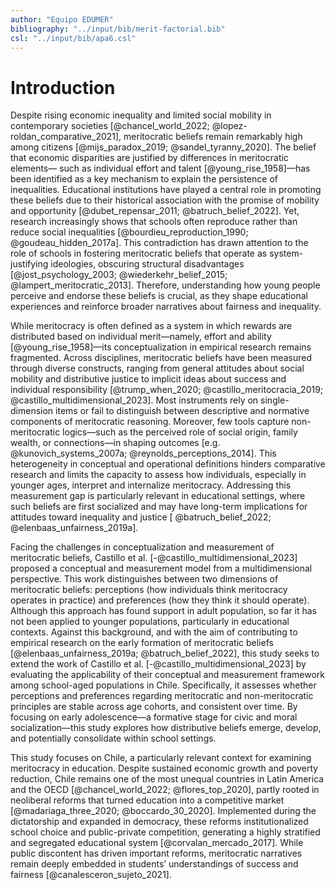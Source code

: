 ```yaml
---
author: "Equipo EDUMER"
bibliography: "../input/bib/merit-factorial.bib"
csl: "../input/bib/apa6.csl"
---
```


# Introduction

Despite rising economic inequality and limited social mobility in contemporary societies [@chancel_world_2022; @lopez-roldan_comparative_2021], meritocratic beliefs remain remarkably high among citizens [@mijs_paradox_2019; @sandel_tyranny_2020]. The belief that economic disparities are justified by differences in meritocratic elements— such as individual effort and talent [@young_rise_1958]—has been identified as a key mechanism to explain the persistence of inequalities. Educational institutions have played a central role in promoting these beliefs due to their historical association with the promise of mobility and opportunity [@dubet_repensar_2011; @batruch_belief_2022]. Yet, research increasingly shows that schools often reproduce rather than reduce social inequalities [@bourdieu_reproduction_1990; @goudeau_hidden_2017a]. This contradiction has drawn attention to the role of schools in fostering meritocratic beliefs that operate as system-justifying ideologies, obscuring structural disadvantages [@jost_psychology_2003; @wiederkehr_belief_2015; @lampert_meritocratic_2013]. Therefore, understanding how young people perceive and endorse these beliefs is crucial, as they shape educational experiences and reinforce broader narratives about fairness and inequality.

While meritocracy is often defined as a system in which rewards are distributed based on individual merit—namely, effort and ability [@young_rise_1958]—its conceptualization in empirical research remains fragmented. Across disciplines, meritocratic beliefs have been measured through diverse constructs, ranging from general attitudes about social mobility and distributive justice to implicit ideas about success and individual responsibility [@trump_when_2020; @castillo_meritocracia_2019; @castillo_multidimensional_2023]. Most instruments rely on single-dimension items or fail to distinguish between descriptive and normative components of meritocratic reasoning. Moreover, few tools capture non-meritocratic logics—such as the perceived role of social origin, family wealth, or connections—in shaping outcomes [e.g. @kunovich_systems_2007a; @reynolds_perceptions_2014]. This heterogeneity in conceptual and operational definitions hinders comparative research and limits the capacity to assess how individuals, especially in younger ages, interpret and internalize meritocracy. Addressing this measurement gap is particularly relevant in educational settings, where such beliefs are first socialized and may have long-term implications for attitudes toward inequality and justice [ @batruch_belief_2022; @elenbaas_unfairness_2019a].

Facing the challenges in conceptualization and measurement of meritocratic beliefs, Castillo et al. [-@castillo_multidimensional_2023] proposed a conceptual and measurement model from a multidimensional perspective. This work distinguishes between two dimensions of meritocratic beliefs: perceptions (how individuals think meritocracy operates in practice) and preferences (how they think it should operate). Although this  approach has found support in adult population, so far it has not been applied to younger populations, particularly in educational contexts. Against this background, and with the aim of contributing to empirical research on the early formation of meritocratic beliefs [@elenbaas_unfairness_2019a; @batruch_belief_2022], this study seeks to extend the work of Castillo et al. [-@castillo_multidimensional_2023] by evaluating the applicability of their conceptual and measurement framework among school-aged populations in Chile. Specifically, it assesses whether perceptions and preferences regarding meritocratic and non-meritocratic principles are stable across age cohorts, and consistent over time. By focusing on early adolescence—a formative stage for civic and moral socialization—this study explores how distributive beliefs emerge, develop, and potentially consolidate within school settings.

This study focuses on Chile, a particularly relevant context for examining meritocracy in education. Despite sustained economic growth and poverty reduction, Chile remains one of the most unequal countries in Latin America and the OECD [@chancel_world_2022; @flores_top_2020], partly rooted in neoliberal reforms that turned education into a competitive market [@madariaga_three_2020; @boccardo_30_2020]. Implemented during the dictatorship and expanded in democracy, these reforms institutionalized school choice and public-private competition, generating a highly stratified and segregated educational system [@corvalan_mercado_2017]. While public discontent has driven important reforms, meritocratic narratives remain deeply embedded in students’ understandings of success and fairness [@canalesceron_sujeto_2021].

